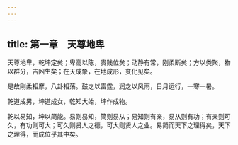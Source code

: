 ```yaml
---
---
---
```

title: 第一章　天尊地卑
---




天尊地卑，乾坤定矣；卑高以陈，贵贱位矣；动静有常，刚柔断矣；方以类聚，物以群分，吉凶生矣；在天成象，在地成形，变化见矣。

是故刚柔相摩，八卦相荡。鼓之以雷霆，润之以风雨，日月运行，一寒一暑。

乾道成男，坤道成女，乾知大始，坤作成物。

乾以易知，坤以简能。易则易知，简则易从；易知则有亲，易从则有功；有亲则可久，有功则可大；可久则贤人之德，可大则贤人之业。易简而天下之理得矣，天下之理得，而成位乎其中矣。